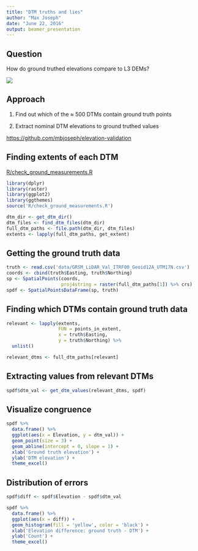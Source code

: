 ```yaml
---
title: "DTM truths and lies"
author: "Max Joseph"
date: "June 22, 2016"
output: beamer_presentation
---
```


## Question

How do ground truthed elevations compare to L3 DEMs?

![](https://upload.wikimedia.org/wikipedia/commons/7/78/Lecontefromsb1.jpg)

## Approach

1. Find out which of the $\approx$ 500 DTMs contain ground truth points

2. Extract nominal DTM elevations to ground truthed values

[https://github.com/mbjoseph/elevation-validation](https://github.com/mbjoseph/elevation-validation)

## Finding extents of each DTM

[R/check_ground_measurements.R](https://github.com/mbjoseph/elevation-validation/blob/master/R/check_ground_measurements.R)

```r
library(dplyr)
library(raster)
library(ggplot2)
library(ggthemes)
source('R/check_ground_measurements.R')
```

```r
dtm_dir <- get_dtm_dir()
dtm_files <- find_dtm_files(dtm_dir)
full_dtm_paths <- file.path(dtm_dir, dtm_files)
extents <- lapply(full_dtm_paths, get_extent)
```

## Getting the ground truth data

```r
truth <- read.csv('data/GRSM_LiDAR_Val_ITRF00_Geoid12A_UTM17N.csv')
coords <- cbind(truth$Easting, truth$Northing)
sp <- SpatialPoints(coords,
                    proj4string = raster(full_dtm_paths[1]) %>% crs)
spdf <- SpatialPointsDataFrame(sp, truth)
```

## Finding which DTMs contain ground truth data

```r
relevant <- lapply(extents,
                   FUN = points_in_extent,
                   x = truth$Easting,
                   y = truth$Northing) %>%
  unlist()

relevant_dtms <- full_dtm_paths[relevant]
```

## Extracting values from relevant DTMs

```r
spdf$dtm_val <- get_dtm_values(relevant_dtms, spdf)
```

## Visualize congruence

```r
spdf %>%
  data.frame() %>%
  ggplot(aes(x = Elevation, y = dtm_val)) +
  geom_point(size = 3) +
  geom_abline(intercept = 0, slope = 1) +
  xlab('Ground truth elevation') + 
  ylab('DTM elevation') + 
  theme_excel()
```

## Distribution of errors

```r
spdf$diff <- spdf$Elevation - spdf$dtm_val

spdf %>%
  data.frame() %>% 
  ggplot(aes(x = diff)) + 
  geom_histogram(fill = 'yellow', color = 'black') + 
  xlab('Elevation difference: ground truth - DTM') + 
  ylab('Count') + 
  theme_excel()
```
